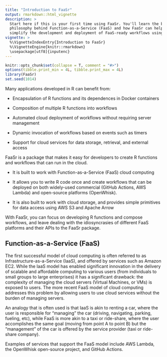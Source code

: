 ```yaml
---
title: "Introduction to FaaSr"
output: rmarkdown::html_vignette
description: >
  Start here if this is your first time using FaaSr. You'll learn the basic   
  philosophy behind Function-as-a-Service (FaaS) and how FaaSr can help 
  simplify the development and deployment of FaaS-ready workflows using R.
vignette: >
  %\VignetteIndexEntry{Introduction to FaaSr}
  %\VignetteEngine{knitr::rmarkdown}
  \usepackage[utf8]{inputenc}
---
```


```r
knitr::opts_chunk$set(collapse = T, comment = "#>")
options(tibble.print_min = 4L, tibble.print_max = 4L)
library(FaaSr)
set.seed(1014)
```

Many applications developed in R can benefit from:

* Encapsulation of R functions and its dependences in Docker containers

* Composition of multiple R functions into workflows

* Automated cloud deployment of workflows without requiring server management

* Dynamic invocation of workflows based on events such as timers

* Support for cloud services for data storage, retrieval, and external access

FaaSr is a package that makes it easy for developers to create R functions and workflows that can run in the cloud.

* It is built to work with Function-as-a-Service (FaaS) cloud computing

* It allows you to write R code once and create workflows that can be deployed on both widely-used commercial (GitHub Actions, AWS Lambda) and open-source platforms (OpenWhisk). 

* It is also built to work with cloud storage, and provides simple primitives for data access using AWS S3 and Apache Arrow

With FaaSr, you can focus on developing R functions and compose workflows, and leave dealing with the idiosyncrasies of different FaaS platforms and their APIs to the FaaSr package.

## Function-as-a-Service (FaaS)

The first successful model of cloud computing is often referred to as Infrastructure-as-a-Service (IaaS), and offered by services such as Amazon EC2. While the IaaS model has enabled significant innovation in the delivery of scalable and affordable computing to various users (from individuals to small groups to large enterprises) it has a significant drawback: the complexity of managing the cloud servers (Virtual Machines, or VMs) is exposed to users. The more recent FaaS model of cloud computing addresses this problem by allowing users to use cloud services without the burden of managing servers.

An analogy that is often used is that IaaS is akin to renting a car, where the user is responsible for "managing" the car (driving, navigating, parking, fueling, etc), while FaaS is more akin to a taxi or ride-share, where the user accomplishes the same goal (moving from point A to point B) but the "management" of the car is offered by the service provider (taxi or ride-share company).

Examples of services that support the FaaS model include AWS Lambda, the OpenWhisk open-source project, and GitHub Actions.
